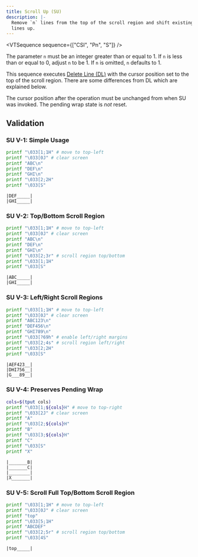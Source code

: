 ```yaml
---
title: Scroll Up (SU)
description: |-
  Remove `n` lines from the top of the scroll region and shift existing
  lines up.
---
```


<VTSequence sequence={["CSI", "Pn", "S"]} />

The parameter `n` must be an integer greater than or equal to 1. If `n` is less than
or equal to 0, adjust `n` to be 1. If `n` is omitted, `n` defaults to 1.

This sequence executes [Delete Line (DL)](/docs/vt/csi/dl) with the cursor position
set to the top of the scroll region. There are some differences from DL
which are explained below.

The cursor position after the operation must be unchanged from when SU was
invoked. The pending wrap state is _not_ reset.

## Validation

### SU V-1: Simple Usage

```bash
printf "\033[1;1H" # move to top-left
printf "\033[0J" # clear screen
printf "ABC\n"
printf "DEF\n"
printf "GHI\n"
printf "\033[2;2H"
printf "\033[S"
```

```
|DEF_____|
|GHI_____|
```

### SU V-2: Top/Bottom Scroll Region

```bash
printf "\033[1;1H" # move to top-left
printf "\033[0J" # clear screen
printf "ABC\n"
printf "DEF\n"
printf "GHI\n"
printf "\033[2;3r" # scroll region top/bottom
printf "\033[1;1H"
printf "\033[S"
```

```
|ABC_____|
|GHI_____|
```

### SU V-3: Left/Right Scroll Regions

```bash
printf "\033[1;1H" # move to top-left
printf "\033[0J" # clear screen
printf "ABC123\n"
printf "DEF456\n"
printf "GHI789\n"
printf "\033[?69h" # enable left/right margins
printf "\033[2;4s" # scroll region left/right
printf "\033[2;2H"
printf "\033[S"
```

```
|AEF423__|
|DHI756__|
|G___89__|
```

### SU V-4: Preserves Pending Wrap

```bash
cols=$(tput cols)
printf "\033[1;${cols}H" # move to top-right
printf "\033[2J" # clear screen
printf "A"
printf "\033[2;${cols}H"
printf "B"
printf "\033[3;${cols}H"
printf "C"
printf "\033[S"
printf "X"
```

```
|_______B|
|_______C|
|________|
|X_______|
```

### SU V-5: Scroll Full Top/Bottom Scroll Region

```bash
printf "\033[1;1H" # move to top-left
printf "\033[0J" # clear screen
printf "top"
printf "\033[5;1H"
printf "ABCDEF"
printf "\033[2;5r" # scroll region top/bottom
printf "\033[4S"
```

```
|top_____|
```
